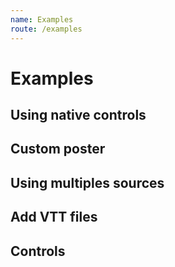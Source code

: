 ```yaml
---
name: Examples
route: /examples
---
```




# Examples

## Using native controls

<Playground>
  <VideoPlayer>
    <VideoPlayer.Viewer
      url="http://dl5.webmfiles.org/big-buck-bunny_trailer.webm"
      nativeControls
    />
  </VideoPlayer>
</Playground>

## Custom poster

<Playground>
  <VideoPlayer>
    <VideoPlayer.Viewer
      url="http://dl5.webmfiles.org/big-buck-bunny_trailer.webm"
      poster="http://commondatastorage.googleapis.com/gtv-videos-bucket/sample/images/BigBuckBunny.jpg"
      nativeControls
    />
  </VideoPlayer>
</Playground>

## Using multiples sources

<Playground>
  <VideoPlayer>
    <VideoPlayer.Viewer nativeControls>
      <VideoPlayer.Viewer.Source src="http://dl5.webmfiles.org/big-buck-bunny_trailer.webm" type="video/webm" />
      <VideoPlayer.Viewer.Source src="http://commondatastorage.googleapis.com/gtv-videos-bucket/sample/BigBuckBunny.mp4" type="video/mp4" />
    </VideoPlayer.Viewer>
  </VideoPlayer>
</Playground>

## Add VTT files

<Playground>
  <VideoPlayer>
    <VideoPlayer.Viewer nativeControls>
      <VideoPlayer.Viewer.Source src="https://d2zihajmogu5jn.cloudfront.net/elephantsdream/ed_hd.mp4" type="video/mp4" />
      <VideoPlayer.Viewer.Track
        kind="captions"
        srclang="en"
        label="English"
        src="/public/vtt/elephantsdream/captions.en.vtt"
        default
      />
      <VideoPlayer.Viewer.Track
        kind="captions"
        srclang="ja"
        label="Japanese"
        src="/public/vtt/elephantsdream/captions.ja.vtt"
      />
    </VideoPlayer.Viewer>
  </VideoPlayer>
</Playground>

## Controls

<Playground>
  <VideoPlayer>
    <VideoPlayer.Viewer
      url="https://d2zihajmogu5jn.cloudfront.net/elephantsdream/ed_hd.mp4"
    />
    <VideoPlayer.Controls />
  </VideoPlayer>
</Playground>

